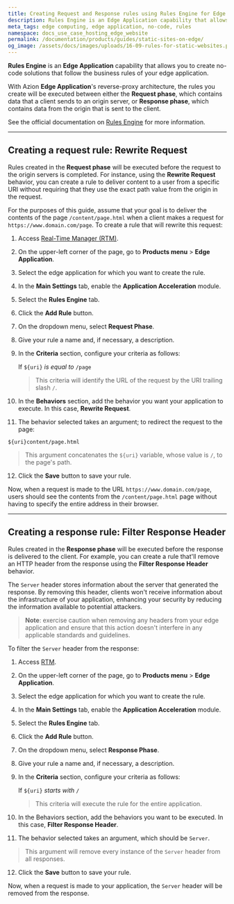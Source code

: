 ```yaml
---
title: Creating Request and Response rules using Rules Engine for Edge Application
description: Rules Engine is an Edge Application capability that allows you to create no-code solutions that follow the business rules of your edge application.
meta_tags: edge computing, edge application, no-code, rules
namespace: docs_use_case_hosting_edge_website
permalink: /documentation/products/guides/static-sites-on-edge/
og_image: /assets/docs/images/uploads/16-09-rules-for-static-websites.png
---
```


**Rules Engine** is an **Edge Application** capability that allows you to create no-code solutions that follow the business rules of your edge application.

With Azion **Edge Application**'s reverse-proxy architecture, the rules you create will be executed between either the **Request phase**, which contains data that a client sends to an origin server, or **Response phase**, which contains data from the origin that is sent to the client.

See the official documentation on [Rules Engine](/en/documentation/products/edge-application/rules-engine/) for more information.

---

## Creating a request rule: Rewrite Request

Rules created in the **Request phase** will be executed before the request to the origin servers is completed. For instance, using the **Rewrite Request** behavior, you can create a rule to deliver content to a user from a specific URI without requiring that they use the exact path value from the origin in the request.

For the purposes of this guide, assume that your goal is to deliver the contents of the page `/content/page.html` when a client makes a request for `https://www.domain.com/page`. To create a rule that will rewrite this request:

1. Access [Real-Time Manager (RTM)](https://manager.azion.com/).
2. On the upper-left corner of the page, go to **Products menu** > **Edge Application**.
3. Select the edge application for which you want to create the rule.
4. In the **Main Settings** tab, enable the **Application Acceleration** module.
5. Select the **Rules Engine** tab.
6. Click the **Add Rule** button.
7. On the dropdown menu, select **Request Phase**.
8. Give your rule a name and, if necessary, a description.
9. In the **Criteria** section, configure your criteria as follows:

    If `${uri}` *is equal to* `/page`
    > This criteria will identify the URL of the request by the URI trailing slash `/`.

10. In the **Behaviors** section, add the behavior you want your application to execute. In this case, **Rewrite Request**.
11. The behavior selected takes an argument; to redirect the request to the page:

   `${uri}content/page.html`
   > This argument concatenates the `${uri}` variable, whose value is `/`, to the page's path.

12. Click the **Save** button to save your rule.

Now, when a request is made to the URL `https://www.domain.com/page`, users should see the contents from the `/content/page.html` page without having to specify the entire address in their browser.

---

## Creating a response rule: Filter Response Header

Rules created in the **Response phase** will be executed before the response is delivered to the client. For example, you can create a rule that'll remove an HTTP header from the response using the **Filter Response Header** behavior.

The `Server` header stores information about the server that generated the response. By removing this header, clients won't receive information about the infrastructure of your application, enhancing your security by reducing the information available to potential attackers.

> **Note**: exercise caution when removing any headers from your edge application and ensure that this action doesn't interfere in any applicable standards and guidelines.

To filter the `Server` header from the response:

1. Access [RTM](https://manager.azion.com/).
2. On the upper-left corner of the page, go to **Products menu** > **Edge Application**.
3. Select the edge application for which you want to create the rule.
4. In the **Main Settings** tab, enable the **Application Acceleration** module.
5. Select the **Rules Engine** tab.
6. Click the **Add Rule** button.
7. On the dropdown menu, select **Response Phase**.
8. Give your rule a name and, if necessary, a description.
9. In the **Criteria** section, configure your criteria as follows:

    If `${uri}` *starts with* `/`
    > This criteria will execute the rule for the entire application.

10. In the Behaviors section, add the behaviors you want to be executed. In this case, **Filter Response Header**.
11. The behavior selected takes an argument, which should be `Server`.
   > This argument will remove every instance of the `Server` header from all responses.
12. Click the **Save** button to save your rule.

Now, when a request is made to your application, the `Server` header will be removed from the response.
